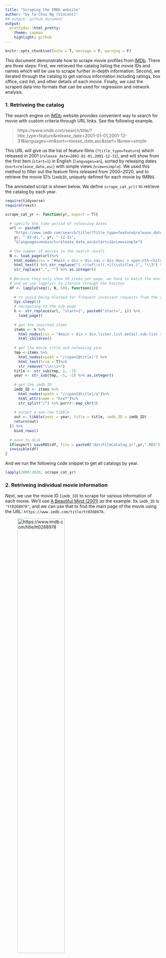 ```yaml
---
title: "Scraping the IMDb website"
author: "by Ta-Chou Ng (Vincent)"
## output: github_document
output:
  prettydoc::html_pretty:
    theme: cayman
    highlight: github
---
```


```r
knitr::opts_chunk$set(echo = T, message = F, warning = F)
```

This document demonstrate how to scrape movie profiles from [IMDb](https://www.imdb.com/). There are three steps: First, we retrieved the catalog listing the movie IDs and names which will be use to scrape further in-depth information. Second, we iterated through the catalog to get various information including ratings, box office, cast list, and other details of each movie. Finally, we cast the scraped data into formats that can be used for regression and network analysis. 

### 1. Retriveing the catalog {#sec1}

The search engine on [IMDb](https://www.imdb.com/) website provides convenient way to search for movie with custom criteria through URL links. See the following example.

> https://www.imdb.com/search/title/?title_type=feature&release_date=2001-01-01,2001-12-31&languages=en&sort=release_date,asc&start=1&view=simple

This URL will give us the list of feature films (`?title_type=feature`) which released in 2001  (`release_date=2001-01-01,2001-12-31`), and will show from the first item (`start=1`) in English (`languages=en`), sorted by releasing dates (`sort=release_date,asc`) with simple views (`view=simple`). We used this method to filter out the feature films released from 2000~2020, and to retrieve the movie ID's (`imdbID`, uniquely defined for each movie by IMBb). 

The annotated script is shown below. We define `scrape_cat_yr()` to retrieve the catalog by each year. 
```r
require(tidyverse)
require(rvest)

scrape_cat_yr <- function(yr, export = T){
  
  # specify the time period of releasing dates
  url <- paste0(
    "https://www.imdb.com/search/title/?title_type=feature&release_date=",
    yr, "-01-01,", yr, "-12-31",
    "&languages=en&sort=release_date,asc&start=1&view=simple")
  
  # the number of movies in the search result
  N <- load_page(url)%>% 
    html_nodes(css = "#main > div > div.nav > div.desc > span:nth-child(1)") %>%
    html_text() %>% str_replace("(.+)(of\\s)(.+)(\\stitles.)", "\\3") %>%
    str_replace(",", "") %>% as.integer()
  
  # Because they only show 50 items per page, we have to batch the movies by 50
  # and we use lapply() to iterate through the batches
  df <- lapply(seq(1, N, 50), function(i){
    
    # to avoid being blocked for frequent incessant requests from the website
    Sys.sleep(1)
    # navigating to the sub-page
    h <- str_replace(url, "start=1", paste0("start=", i)) %>%
      load_page()
    
    # get the searched items
    items <- h %>%
      html_nodes(css = "#main > div > div.lister.list.detail.sub-list > div")%>%
      html_children()
    
    # get the movie title and releasing year
    tmp <-items %>% 
      html_nodes(xpath = "//span[@title]") %>%
      html_text(trim = T)%>%
      str_remove("\\n\\s+")
    title <- str_sub(tmp, 1, -7)
    year <- str_sub(tmp, -5, -2) %>% as.integer()
    
    # get the imdb ID
    imdb_ID <- items %>% 
      html_nodes(xpath = "//span[@title]/a")%>% 
      html_attr(name = "href")%>% 
      str_split("/") %>% purrr::map_chr(3)
    
    # output a one-row tibble
    out <- tibble(year = year, title = title, imdb_ID = imdb_ID)
    return(out)
  }) %>% 
    bind_rows()
  
  # save to disk
  if(export) saveRDS(df, file = paste0("dat/FilmCatalog_yr",yr,".RDS"))
  invisible(df)
}
```

And we run the following code snippet to get all catalogs by year.
```r
lapply(2000:2020, scrape_cat_yr)
```



### 2. Retriveing individual movie information 

Next, we use the movie ID (`imdb_ID`) to scrape for various information of each movie. We'll use [A Beautiful Mind (2001)](https://www.imdb.com/title/tt0268978) as the example. Its `imdb_ID` is `"tt0268978"`, and we can use that to find the main page of the movie using the URL: `https://www.imdb.com/title/tt0268978`.

![https://www.imdb.com/title/tt0268978](tt0268978.PNG){width=60%}

And the pages for other details of this movies can be found in the sub-directories of the main page. We also retrieved information from the following pages:

  * `.../tt0268978/fullcredits`: A full [credit list](https://www.imdb.com/title/tt0268978/fullcredits) including the director(s), writer(s), and casts of the movie.
  * `.../tt0268978/ratings`: The IMDb [rating scores](https://www.imdb.com/title/tt0268978/ratings) and number of votes (by gender and age group).
  * `.../tt0268978/awards`: A list of [awards](https://www.imdb.com/title/tt0268978/awards) winned or nominated by the movie.
  * `.../tt0268978/taglines`: A list of [taglines](https://www.imdb.com/title/tt0268978/taglines) of the movie.
  * `.../tt0268978/quotes`: A list of [quotes](https://www.imdb.com/title/tt0268978/quotes) of the movie.
  * `.../tt0268978/parentalguide`: The [MPAA rating](https://www.imdb.com/title/tt0268978/parentalguide) of the movie. 
  
For each movie, therefore, there are in total 7 web pages (1 main page + 6 sub-pages) that we'll scrape from. We will walk through the codes used to extract information contained in these pages. Let's start from the main page.

#### 2.1 Main page

The main page contains several variables of interest, namely, the genres, box office, language, country, and plot keywords of the movie.

First, we define a function that loads a web page with http headers ensuring that we get the returning content in English.
```r
load_page <- function(x){
  # take url x and request content in English
  try({ # catch errors when we bump into something like Error:404
    url(x, headers = c("Accept-Language"= "en-US")) %>%
    read_html(x)
  })
}
```

Next, we start from scraping the table from the main page of the movie. There is an HTML table (xpath = `//div[@id='titleDetails']/div[@class='txt-block']`) listing the variables of interest, including the box office, budget, countries, etc. The following function `extrac_p1()` does this job, and save the result in `p1`, a list containing movie-specific information. All part of the results will be saved in this format. And they'll be combined into a larger list encompassing all variables we want. Note that the variable can be a single string or a string vector.
```r
iID <- "tt0268978"
url <- paste0("https://www.imdb.com/title/", iID)
content_1_main <- load_page(url)

# sub-routine
extrac_p1 <- function(content){
  # temporary container for the results
  tmp <- content%>% 
  # select the table of movie details, and clean it
  html_nodes(xpath = "//div[@id='titleDetails']/div[@class='txt-block']")%>% 
  html_text(trim = T)%>%
  str_replace_all("\\n\\s+","_")%>%
  str_replace_all(":_",":")%>%
  # make it a tibble
  tibble(x = .) %>%
  separate(col = "x", sep = ":", into = c("x", "y"),
             fill = "right", extra = "drop")%>%
  # keep variables of interest
  filter(x %in% c("Country", "Language", "Budget",
                  "Opening Weekend USA", "Gross USA", "Cumulative Worldwide Gross",
                  "Runtime","Color"))%>%
  mutate(y = str_trim(y), 
         x= str_to_lower(x) %>% str_replace_all("\\s", "_")) %>%
  # fill NAs
  complete(
    x = c("country", "language", "color", "runtime", "budget",
          "opening_weekend_usa", "gross_usa", "cumulative_worldwide_gross"))
  out <- as.list(tmp$y) %>% setNames(tmp$x)
  return(out)
}
extrac_p1(content_1_main)
```

From another section of the main page, we extracted genre(s), plot keywords of the movie
```r
# sub-routine
extrac_p1_2 <- function(content){
  ## temporary container for genre/plot keyword
  tmp <- content %>% 
    html_nodes(xpath = "//div[@id='titleStoryLine']/div")%>%
    html_text(trim = T)%>%
    tibble(x = .) %>%
    separate(col = "x", sep = ":\\n", into = c("x", "y"), fill = "right", extra = "drop")%>%
    filter(x %in%c("Genres", "Plot Keywords"))%>%
    mutate(y = str_replace_all(y, "\\n","") %>% str_replace_all("\\s+",""),
           x= str_to_lower(x)%>% str_replace_all("\\s", "_"))%>%
    # fill NAs
    complete(x = c("plot_keywords", "genres"))
  
  # output list
  out <- as.list(tmp$y) %>% setNames(tmp$x)
  
  out$plot_keywords <- out$plot_keywords%>% str_split("\\|") %>% 
    unlist() %>% .[str_sub(.,1,6) != "SeeAll"] %>% str_to_lower()
  
  out$genres <- out$genres%>% str_split("\\|") %>% 
    unlist() %>% .[str_sub(.,1,6) != "SeeAll"] %>% str_to_lower()
  out
}
extrac_p1_2(content_1_main)[[2]] # shoe genres for example
```


#### 2.2 Credit list

Next, we want to retrieve the director(s), writer(s), and cast for the movie collaboration analysis. There are three tables in the [credit list](https://www.imdb.com/title/tt0268978/fullcredits), with the header `director`, `writer`, and `cast.` The following annotated code retrieves these three tables, turns them into vector of names, and saves them in to the list `p2`.
```r
# load page
content_2_cred <- paste0("https://www.imdb.com/title/", iID, "/fullcredits") %>%
    load_page()

# sub-routine
extrac_p2 <- function(content){
  content <- content %>% 
    html_nodes(xpath = "//div[@id='fullcredits_content']") 
  # get headers
  hds <- content %>% 
      html_nodes(xpath = "h4")%>%
      html_attr(name="name")
  # get tables
  tabs <- content %>% 
      html_nodes(xpath = "table")
  # create containers
  director <- NULL
  writer <- NULL
  cast <- NULL
  # retrieve the vector of director names
  if("director"%in%hds){
    director <- tabs[[which(hds == "director")]]%>%
      html_nodes(xpath = "tbody/tr/td/a[@href]")%>%
      html_text(trim = T)
  }
  # retrieve the vector of writer names
  if("writer"%in%hds){
    writer <- tabs[[which(hds == "writer")]]%>%
      html_nodes(xpath = "tbody/tr/td/a[@href]")%>%
      html_text(trim = T)
  }
  # retrieve the vector of cast names
  if("cast"%in%hds){
    cast <- tabs[[which(hds == "cast")]]%>% 
      html_nodes(xpath = "tr/td[not(@class)]/a[@href]")%>%
      html_text(trim = T)
  } 
  list(director = director, writer = writer, cast = cast)
}

extrac_p2(content_2_cred)$director # just print the director(s) as an example
```

#### 2.3 Rating scores

Then, we want the most important outcome variable, the IMDb rating from users, which we will use it to define success of a movie, and the performance score of a actor/actress get from starring in a movie.

```r
# load page
content_3_rating <- paste0("https://www.imdb.com/title/", iID, "/ratings") %>%
    load_page()


# sub-routine
extrac_p3 <- function(content){
  # temporary container for the rating table
  tmp <- content %>%
      html_nodes(xpath = "//*[@id='main']/section/div/div[3]/div/table[2]")%>%
      html_table(trim = T)
  if(length(tmp) > 0 ){
    # for movies with IMDb ratings, extract the overall, male and female ratings 
    # and the number of votes recieved
    out <- tmp %>% .[[1]] %>%
      lapply(function(x) str_replace_all(x, "\\n\\s+","_")) %>%
      lapply(function(x) str_replace_all(x, ",","")) %>% .[[2]]%>%
      tibble(x = ., sex = c("all", "male", "female"))%>%
      separate(col = "x",sep="_", into = c("rating", "vote"), convert = F, 
               fill = "right", extra = "drop") %>%
      pivot_wider(values_from = c("rating", "vote"), names_from = "sex") %>%
      as.list()
  } else{
    # some movie has no ratings or the table at all
    out <- list(rating_all = NA_character_, rating_male = NA_character_,
               rating_female = NA_character_,
               vote_all = NA_character_, vote_male = NA_character_,
               vote_female = NA_character_)
  }
  out
}
extrac_p3(content_3_rating)
```

#### 2.4 Awards

Another important variable to define movie success is the awards wined or nominated. In each [award lists](https://www.imdb.com/title/tt0268978/awards). The will be a short description of the numbers of awards wined and nominated by the movie. We parse the short paragraph to get these variables. In addition, we'd like to know whether the movie wins or nominated by Oscars, the most prominent award we've heard. We extract these variable by looking for `WinnerOscar` and `NomineeOscar` in the awards table of the movie.
```r
# load page
content_4_award <- paste0("https://www.imdb.com/title/", iID, "/awards") %>%
    load_page()

# sub-routine
extrac_p4 <- function(content){
   # temporary container for the description paragraph
  tmp <- content%>%
    html_nodes(xpath = "//div[@class='desc']") %>%
    html_text(trim = T)
  # parse for the no. of awards wined
  award_win <- ifelse(
    length(tmp) == 0, "0", 
    tmp %>% str_extract("\\d+\\swins") %>% 
      str_split("\\s") %>% .[[1]] %>% .[1]  )
  # parse for the no. of awards nominatedd
  award_nom <- ifelse(
    length(tmp) == 0, "0", 
    tmp %>% str_extract("\\d+\\snomination") %>% 
      str_split("\\s") %>% .[[1]] %>% .[1] )
  # temporary container for the award table
  tmp2 <- content%>%
      html_nodes(xpath = "//table[@class='awards']/tr/td[@class = 'title_award_outcome']")%>%
      html_text(trim = T)
  list(
    award_win = award_win ,
    award_nom = award_nom,
    winner_oscar = ifelse("WinnerOscar" %in% tmp2, "1", "0") ,
    nominee_oscar = ifelse("NomineeOscar" %in% tmp2, "1", "0")
  )
}
extrac_p4(content_4_award)
```
#### 2.5 Taglines/ Quotes/ MPAA rating

Finally, we also extracted some other information of a movie (these variable are eventually not used in the subsequent analysis), like taglines, and quotes.
```r
## taglines
content_5_taglines <- paste0("https://www.imdb.com/title/", iID,"/taglines") %>%
  load_page()

# sub-routine
extrac_p5 <- function(content){
  # temporary container for the taglines
  tmp <- content %>% 
    html_nodes(xpath = "//div[@id='taglines_content']/div[@class!='header']")
  # extract those having taglines
  if( any(str_detect(html_attr(tmp, name = "class"), "soda")) ){
    tmp <- tmp %>%  html_text(trim = T)
    out <- tmp[1:min(3,length(tmp))] %>% list(taglines = .)
  }else{
    out <- list(taglines = NA_character_)
  }
  out
}
extrac_p5(content_5_taglines)
```

```r
## quotes
content_6_quotes <- paste0("https://www.imdb.com/title/", iID,"/quotes") %>%
  load_page()

# sub-routine
extrac_p6 <- function(content){
  # temporary container for the quotes
  tmp <- content %>% 
  html_nodes(
    xpath = "//div[@id='quotes_content']/div[@class='list']/div/div[@class='sodatext']")%>%
  html_text(trim = T)
  # extract those having quotes
  if(length(tmp) > 0){
    out <- tmp[1:min(3,length(tmp))] %>%  list(quotes = .)
  } else {
    out <- list(quotes = NA_character_)
  }
  out
}
extrac_p6(content_6_quotes)
```


### Putting together

All the above sub-tasks, are then combined into a wrapper function `scrape_one_film()` to scrape the information all at once.  Also, a helper function `act_none()` is created to help  deal with empty lists (for some not quite popular movies, few information is on IMDb). 
```r
act_none <- function(x){
  # we'll at times retrieve an empty list for a variable from a page
  # this replace them with NA_character_
  if(length(x) == 0 ){ 
    NA_character_ 
  } else if (length(x)==1 & is.na(x[1])) {
    NA_character_
  } else {x}
}

scrape_one_film <- function(iID, title = NULL , year = NULL){
  
  url <- paste0("https://www.imdb.com/title/", iID)
  p0 <- list(imdb_ID = iID, title = title, year = year, url = url)
    
  content_1_main <- load_page(url)
  p1 <- extrac_p1(content_1_main)
  p1_2 <- extrac_p1_2(content_1_main)
  
  p2 <- paste0("https://www.imdb.com/title/", iID,"/fullcredits") %>%
    load_page() %>% extrac_p2()
  
  p3 <- paste0("https://www.imdb.com/title/", iID,"/ratings") %>%
    load_page() %>% extrac_p3()
  
  p4 <- paste0("https://www.imdb.com/title/", iID,"/awards") %>%
    load_page() %>% extrac_p4()
  
  p5 <- paste0("https://www.imdb.com/title/", iID,"/taglines") %>%
    load_page() %>% extrac_p5()
  
  p6 <- paste0("https://www.imdb.com/title/", iID,"/quotes") %>%
    load_page() %>% extrac_p6()
  
  out <- list(p1, p1_2, p2, p3, p4, p5, p6)
  out <- lapply(out, act_none)
  return(out)
}
```

Then, we can finally us this wrapper function to iterate through the catalogs we constructed in [section 1](#sec1) to scrape wll the information we want from IMDb. `scrape_year_film()` is created to iterate through all movies in one year, and it implements parallel process to speed up, as follows. After implementing this code, we found that sending http request sometimes fails after a long, continuous line of request, so we have to batch the requests to avoid this issue.

```r
### NOT RUN
scrape_year_film <- function(yr, export = T){
  
  # read catalog
  df <- readRDS(paste0("dat/FilmCatalog_yr",yr,".RDS"))
  
  # batching
  dfls <- split.data.frame(df, (0:(NROW(df)-1)) %/% 20 ) %>% unname()
  
  # parallel
  plan(multiprocess, workers = 2)
  res <- future_lapply(dfls, function(sdf){
    Sys.sleep(.5)
    lapply(1:NROW(sdf), function(i){
      scrape_one_film(sdf$imdb_ID[i],sdf$title[i],sdf$year[i]) }) %>%
      setNames(sdf$imdb_ID)
  })
  plan(sequential)
  res <- do.call("c", res)
  
  if(export) saveRDS(res, file = paste0("dat/FilmFeature_yr",yr,".RDS"))
  invisible(res)
}

lapply(c(2017, 2020), scrape_year_film)
```

